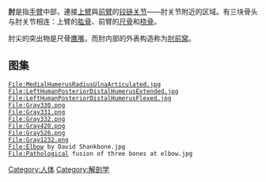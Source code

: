 {{Otheruses|subject=手臂的一部份|other=同名的古代長度單位|肘 (單位)}}
'''肘'''是指[[手臂|手臂]]中部，連接[[上臂|上臂]]與[[前臂|前臂]]的[[枢纽关节|铰链关节]]——肘关节附近的区域。有三块骨头与肘关节相连：上臂的[[肱骨|肱骨]]、前臂的[[尺骨|尺骨]]和[[桡骨|桡骨]]。

肘尖的突出物是尺骨[[鹰嘴|鹰嘴]]，而肘内部的外表构造称为[[肘前窝|肘前窝]]。

== 图集 ==
<gallery>
 File:MedialHumerusRadiusUlnaArticulated.jpg
 File:LeftHumanPosteriorDistalHumerusExtended.jpg
 File:LeftHumanPosteriorDistalHumerusFlexed.jpg
 File:Gray330.png
 File:Gray331.png
 File:Gray332.png
 File:Gray420.png
 File:Gray526.png
 File:Gray1232.png
 File:Elbow by David Shankbone.jpg
 File:Pathological fusion of three bones at elbow.jpg
</gallery>

[[Category:人体|Category:人体]]
[[Category:解剖学|Category:解剖学]]


{{Anatomy-stub}}

{{人体解剖学}}